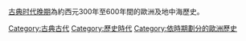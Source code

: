 {{Cat main|古典时代晚期}}
[[古典时代晚期|古典时代晚期]]為約西元300年至600年間的歐洲及地中海歷史。
{{Commons category|Late antiquity}}

{{tsl|en|Category:Ancient Europe|Category:古典歐洲|}}
[[Category:古典古代|Category:古典古代]]
[[Category:歷史時代|Category:歷史時代]]
[[Category:依時期劃分的歐洲歷史|Category:依時期劃分的歐洲歷史]]